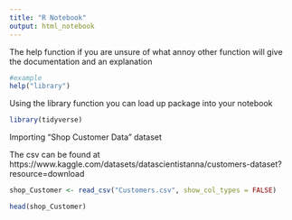 ```yaml
---
title: "R Notebook"
output: html_notebook
---
```

 
 
The help function if you are unsure of what annoy other function will give the 
documentation and an explanation

```r
#example
help("library")

```


Using the library function you can load up package into your notebook
```r
library(tidyverse)


```



Importing "Shop Customer Data" dataset

The csv can be found at
https://www.kaggle.com/datasets/datascientistanna/customers-dataset?resource=download


```r
shop_Customer <- read_csv("Customers.csv", show_col_types = FALSE)

head(shop_Customer)

```













